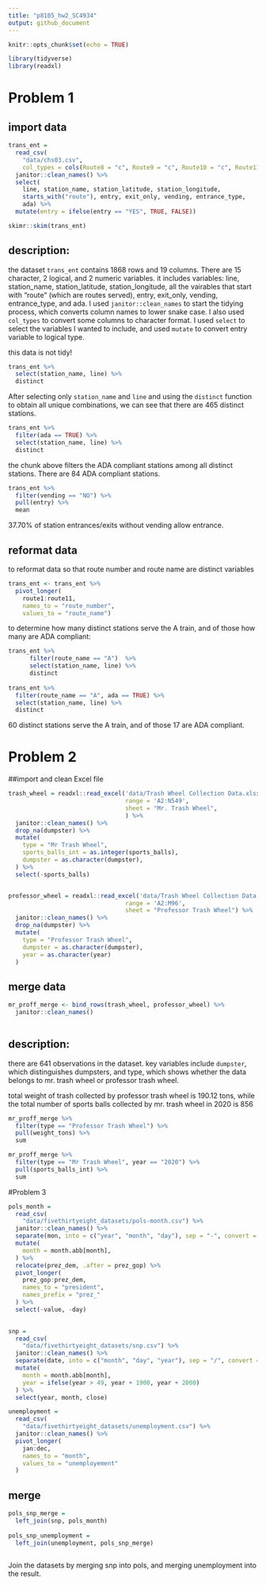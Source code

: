 ```yaml
---
title: "p8105_hw2_SC4934"
output: github_document
---
```


```r
knitr::opts_chunk$set(echo = TRUE)
```

```r
library(tidyverse)
library(readxl)
```



# Problem 1

## import data

```r
trans_ent = 
  read_csv(
    "data/chs03.csv",
    col_types = cols(Route8 = "c", Route9 = "c", Route10 = "c", Route11 = "c")) %>% 
  janitor::clean_names() %>% 
  select(
    line, station_name, station_latitude, station_longitude, 
    starts_with("route"), entry, exit_only, vending, entrance_type, 
    ada) %>% 
  mutate(entry = ifelse(entry == "YES", TRUE, FALSE))
```


```r
skimr::skim(trans_ent)
```

## description: 
the dataset `trans_ent` contains 1868 rows and 19 columns. There are 15 character, 2 logical, and 2 numeric variables. 
it includes variables: line, station_name, station_latitude, station_longitude, all the vairables that start with 
"route" (which are routes served), entry, exit_only, vending, entrance_type, and ada. 
I used `janitor::clean_names` to start the tidying process, which converts column names to lower snake case. I also used `col_types` to convert some columns to character format. I used `select` to select the variables I wanted to include, and used `mutate` to convert entry variable to logical type. 

this data is not tidy!


```r
trans_ent %>% 
  select(station_name, line) %>% 
  distinct
```

After selecting only `station_name` and `line` and using the `distinct` function to obtain all unique combinations, we can see that there are 465 distinct stations.


```r
trans_ent %>% 
  filter(ada == TRUE) %>% 
  select(station_name, line) %>% 
  distinct
```

the chunk above filters the ADA compliant stations among all distinct stations. 
There are 84 ADA compliant stations. 


```r
trans_ent %>% 
  filter(vending == "NO") %>% 
  pull(entry) %>% 
  mean
```

37.70% of station entrances/exits without vending allow entrance. 


## reformat data 

to reformat data so that route number and route name are distinct variables

```r
trans_ent <- trans_ent %>% 
  pivot_longer(
    route1:route11,
    names_to = "route_number",
    values_to = "route_name")
```


to determine how many distinct stations serve the A train, and of those how many are ADA compliant: 

```r
trans_ent %>% 
      filter(route_name == "A")  %>% 
      select(station_name, line) %>% 
      distinct
  
trans_ent %>% 
  filter(route_name == "A", ada == TRUE) %>% 
  select(station_name, line) %>% 
  distinct

```

60 distinct stations serve the A train, and of those 17 are ADA compliant. 



# Problem 2

##import and clean Excel file

```r
trash_wheel = readxl::read_excel('data/Trash Wheel Collection Data.xlsx',
                                 range = 'A2:N549',
                                 sheet = "Mr. Trash Wheel",
                                 ) %>% 
  janitor::clean_names() %>% 
  drop_na(dumpster) %>% 
  mutate(
    type = "Mr Trash Wheel",
    sports_balls_int = as.integer(sports_balls),
    dumpster = as.character(dumpster),
  ) %>% 
  select(-sports_balls) 


professor_wheel = readxl::read_excel('data/Trash Wheel Collection Data.xlsx',
                                 range = 'A2:M96',
                                 sheet = "Professor Trash Wheel") %>% 
  janitor::clean_names() %>% 
  drop_na(dumpster) %>% 
  mutate(
    type = "Professor Trash Wheel",
    dumpster = as.character(dumpster),
    year = as.character(year)
  ) 

```



## merge data
```r
mr_proff_merge <- bind_rows(trash_wheel, professor_wheel) %>% 
  janitor::clean_names()
  
```


## description: 

there are 641 observations in the dataset. key variables include `dumpster`, which distinguishes dumpsters, and type, 
which shows whether the data belongs to mr. trash wheel or professor trash wheel. 




total weight of trash collected by professor trash wheel is 190.12 tons, while the total number of sports balls collected
by mr. trash wheel in 2020 is 856
```r
mr_proff_merge %>% 
  filter(type == "Professor Trash Wheel") %>% 
  pull(weight_tons) %>% 
  sum

mr_proff_merge %>% 
  filter(type == "Mr Trash Wheel", year == "2020") %>% 
  pull(sports_balls_int) %>% 
  sum

```



#Problem 3


```r
pols_month = 
  read_csv(
    "data/fivethirtyeight_datasets/pols-month.csv") %>% 
  janitor::clean_names() %>% 
  separate(mon, into = c("year", "month", "day"), sep = "-", convert = TRUE) %>% 
  mutate(
    month = month.abb[month],
  ) %>% 
  relocate(prez_dem, .after = prez_gop) %>% 
  pivot_longer(
    prez_gop:prez_dem,
    names_to = "president",
    names_prefix = "prez_"
  ) %>% 
  select(-value, -day)
  

snp = 
  read_csv(
    "data/fivethirtyeight_datasets/snp.csv") %>% 
  janitor::clean_names() %>% 
  separate(date, into = c("month", "day", "year"), sep = "/", convert = TRUE) %>% 
  mutate(
    month = month.abb[month],
    year = ifelse(year > 49, year + 1900, year + 2000)
  ) %>% 
  select(year, month, close)

unemployment = 
  read_csv(
    "data/fivethirtyeight_datasets/unemployment.csv") %>% 
  janitor::clean_names() %>%
  pivot_longer(
    jan:dec,
    names_to = "month",
    values_to = "unemployement"
  ) 

```


## merge

```r
pols_snp_merge =
  left_join(snp, pols_month)
  
pols_snp_unemployment = 
  left_join(unemployment, pols_snp_merge)
 
```



Join the datasets by merging snp into pols, and merging unemployment into the result.
